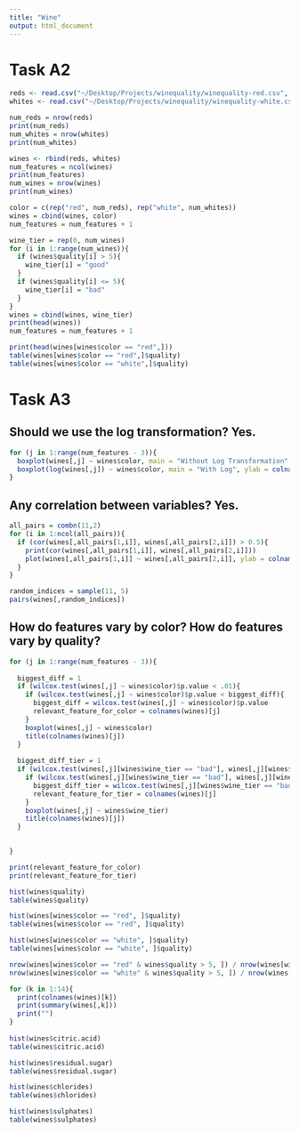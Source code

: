 ```yaml
---
title: "Wine"
output: html_document
---
```

# Task A2

```r
reds <- read.csv("~/Desktop/Projects/winequality/winequality-red.csv", sep=";")
whites <- read.csv("~/Desktop/Projects/winequality/winequality-white.csv", sep=";")

num_reds = nrow(reds)
print(num_reds)
num_whites = nrow(whites)
print(num_whites)

wines <- rbind(reds, whites)
num_features = ncol(wines)
print(num_features)
num_wines = nrow(wines)
print(num_wines)

color = c(rep("red", num_reds), rep("white", num_whites))
wines = cbind(wines, color)
num_features = num_features + 1

wine_tier = rep(0, num_wines)
for (i in 1:range(num_wines)){
  if (wines$quality[i] > 5){
    wine_tier[i] = "good"
  }
  if (wines$quality[i] <= 5){
    wine_tier[i] = "bad"
  }
}
wines = cbind(wines, wine_tier)
print(head(wines))
num_features = num_features + 1

print(head(wines[wines$color == "red",]))
table(wines[wines$color == "red",]$quality)
table(wines[wines$color == "white",]$quality)
```
# Task A3

## Should we use the log transformation? Yes.

```r
for (j in 1:range(num_features - 3)){
  boxplot(wines[,j] ~ wines$color, main = "Without Log Transformation", ylab = colnames(wines)[j])
  boxplot(log(wines[,j]) ~ wines$color, main = "With Log", ylab = colnames(wines)[j])
}
```
## Any correlation between variables? Yes.

```r
all_pairs = combn(11,2)
for (i in 1:ncol(all_pairs)){
  if (cor(wines[,all_pairs[1,i]], wines[,all_pairs[2,i]]) > 0.5){
    print(cor(wines[,all_pairs[1,i]], wines[,all_pairs[2,i]]))
    plot(wines[,all_pairs[1,i]] ~ wines[,all_pairs[2,i]], ylab = colnames(wines)[all_pairs[1,i]], xlab = colnames(wines)[all_pairs[2,i]])
  }
}

random_indices = sample(11, 5)
pairs(wines[,random_indices])
```

## How do features vary by color? How do features vary by quality?

```r
for (j in 1:range(num_features - 3)){
  
  biggest_diff = 1
  if (wilcox.test(wines[,j] ~ wines$color)$p.value < .01){
    if (wilcox.test(wines[,j] ~ wines$color)$p.value < biggest_diff){
      biggest_diff = wilcox.test(wines[,j] ~ wines$color)$p.value
      relevant_feature_for_color = colnames(wines)[j]
    }
    boxplot(wines[,j] ~ wines$color)
    title(colnames(wines)[j])
  }
  
  biggest_diff_tier = 1
  if (wilcox.test(wines[,j][wines$wine_tier == "bad"], wines[,j][wines$wine_tier == "good"])$p.value < .01){
    if (wilcox.test(wines[,j][wines$wine_tier == "bad"], wines[,j][wines$wine_tier == "good"])$p.value < biggest_diff_tier){
      biggest_diff_tier = wilcox.test(wines[,j][wines$wine_tier == "bad"], wines[,j][wines$wine_tier == "good"])$p.value
      relevant_feature_for_tier = colnames(wines)[j]
    }
    boxplot(wines[,j] ~ wines$wine_tier)
    title(colnames(wines)[j])
  }  
  

}

print(relevant_feature_for_color)
print(relevant_feature_for_tier)
```

```r
hist(wines$quality)
table(wines$quality)

hist(wines[wines$color == "red", ]$quality)
table(wines[wines$color == "red", ]$quality)

hist(wines[wines$color == "white", ]$quality)
table(wines[wines$color == "white", ]$quality)

nrow(wines[wines$color == "red" & wines$quality > 5, ]) / nrow(wines[wines$color == "red", ])
nrow(wines[wines$color == "white" & wines$quality > 5, ]) / nrow(wines[wines$color == "white", ])

for (k in 1:14){
  print(colnames(wines)[k])
  print(summary(wines[,k]))
  print("")
}
  
hist(wines$citric.acid)
table(wines$citric.acid)

hist(wines$residual.sugar)
table(wines$residual.sugar)

hist(wines$chlorides)
table(wines$chlorides)

hist(wines$sulphates)
table(wines$sulphates)
```